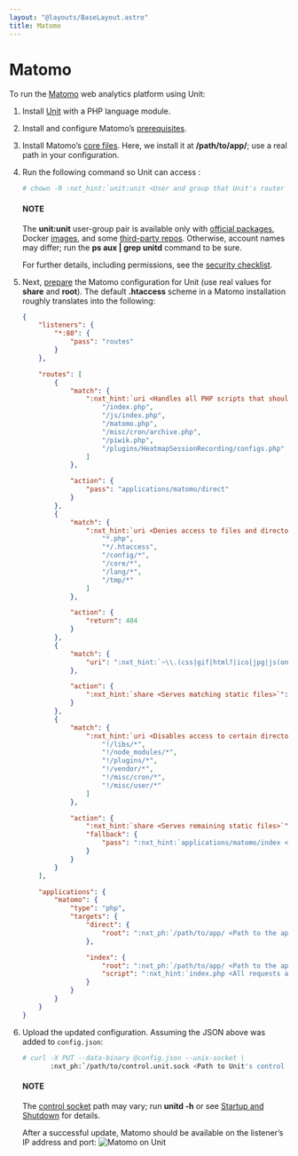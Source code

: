 ```yaml
---
layout: "@layouts/BaseLayout.astro"
title: Matomo
---
```

# Matomo

To run the [Matomo](https://matomo.org) web analytics platform using Unit:

1. Install [Unit](../installation.md#installation-precomp-pkgs) with a PHP language module.
2. Install and configure Matomo’s [prerequisites](https://matomo.org/faq/on-premise/matomo-requirements/).
3. Install Matomo’s [core files](https://matomo.org/faq/on-premise/installing-matomo/).  Here, we install it at **/path/to/app/**; use
   a real path in your configuration.
4. Run the following command so Unit can access :
   ```bash
   # chown -R :nxt_hint:`unit:unit <User and group that Unit's router runs as by default>` :nxt_ph:`/path/to/app/ <Path to the application files such as /data/www/app/; use a real path in your commands>`
   ```

   #### NOTE
   The **unit:unit** user-group pair is available only with [official
   packages](../installation.md#installation-precomp-pkgs), Docker [images](../installation.md#installation-docker), and some [third-party repos](../installation.md#installation-community-repos).  Otherwise, account names may differ; run
   the **ps aux | grep unitd** command to be sure.

   For further details, including permissions, see the [security checklist](security.md#security-apps).
5. Next, [prepare](../configuration.md#configuration-php) the Matomo configuration for Unit
   (use real values for **share** and **root**).  The default
   **.htaccess** scheme in a Matomo installation roughly translates into the
   following:
   ```json
   {
       "listeners": {
           "*:80": {
               "pass": "routes"
           }
       },

       "routes": [
           {
               "match": {
                   ":nxt_hint:`uri <Handles all PHP scripts that should be public>`": [
                       "/index.php",
                       "/js/index.php",
                       "/matomo.php",
                       "/misc/cron/archive.php",
                       "/piwik.php",
                       "/plugins/HeatmapSessionRecording/configs.php"
                   ]
               },

               "action": {
                   "pass": "applications/matomo/direct"
               }
           },
           {
               "match": {
                   ":nxt_hint:`uri <Denies access to files and directories best kept private, including internal PHP scripts>`": [
                       "*.php",
                       "*/.htaccess",
                       "/config/*",
                       "/core/*",
                       "/lang/*",
                       "/tmp/*"
                   ]
               },

               "action": {
                   "return": 404
               }
           },
           {
               "match": {
                   "uri": ":nxt_hint:`~\\.(css|gif|html?|ico|jpg|js(on)?|png|svg|ttf|woff2?)$ <Enables access to static content only>`"
               },

               "action": {
                   ":nxt_hint:`share <Serves matching static files>`": ":nxt_ph:`/path/to/app <Path to the application directory; use a real path in your configuration>`$uri"
               }
           },
           {
               "match": {
                   ":nxt_hint:`uri <Disables access to certain directories that may nonetheless contain public-facing static content served by the previous rule; forwards all unhandled requests to index.php in the root directory>`": [
                       "!/libs/*",
                       "!/node_modules/*",
                       "!/plugins/*",
                       "!/vendor/*",
                       "!/misc/cron/*",
                       "!/misc/user/*"
                   ]
               },

               "action": {
                   ":nxt_hint:`share <Serves remaining static files>`": ":nxt_ph:`/path/to/app <Path to the application directory; use a real path in your configuration>`$uri",
                   "fallback": {
                       "pass": ":nxt_hint:`applications/matomo/index <A catch-all destination for the remaining requests>`"
                   }
               }
           }
       ],

       "applications": {
           "matomo": {
               "type": "php",
               "targets": {
                   "direct": {
                       "root": ":nxt_ph:`/path/to/app/ <Path to the application directory; use a real path in your configuration>`"
                   },

                   "index": {
                       "root": ":nxt_ph:`/path/to/app/ <Path to the application directory; use a real path in your configuration>`",
                       "script": ":nxt_hint:`index.php <All requests are handled by a single script>`"
                   }
               }
           }
       }
   }
   ```
6. Upload the updated configuration.  Assuming the JSON above was added to
   `config.json`:
   ```bash
   # curl -X PUT --data-binary @config.json --unix-socket \
          :nxt_ph:`/path/to/control.unit.sock <Path to Unit's control socket in your installation>` :nxt_hint:`http://localhost/config/ <Path to the config section in Unit's control API>`
   ```

   #### NOTE
   The [control socket](../controlapi.md#configuration-socket) path may vary; run
   **unitd -h** or see [Startup and Shutdown](source.md#source-startup) for details.

   After a successful update, Matomo should be available on the listener’s IP
   address and port:
   ![Matomo on Unit](/matomo.png)
